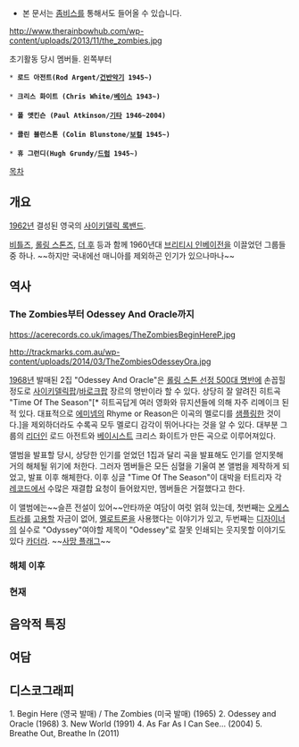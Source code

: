 * 본 문서는 [[좀비스]]를 통해서도 들어올 수 있습니다.

http://www.therainbowhub.com/wp-content/uploads/2013/11/the_zombies.jpg

초기활동 당시 멤버들. 왼쪽부터

 * '''로드 아전트(Rod Argent/[[건반악기]] 1945~)'''
 
 * '''크리스 화이트 (Chris White/[[베이스]] 1943~)'''
 
 * '''폴 앳킨슨 (Paul Atkinson/[[기타]] 1946~2004)'''
 
 * '''콜린 블런스톤 (Colin Blunstone/[[보컬]] 1945~)'''
 
 * '''휴 그런디(Hugh Grundy/[[드럼]] 1945~)'''


[[목차]]

== 개요 ==

[[1962년]] 결성된 영국의 [[사이키델릭 록]][[밴드]].

[[비틀즈]], [[롤링 스톤즈]], [[더 후]] 등과 함께 1960년대 [[브리티시 인베이전]]을 이끌었던 그룹들 중 하나. ~~하지만 국내에선 매니아를 제외하곤 인기가 있으나마나~~

== 역사 ==

=== The Zombies부터 Odessey And Oracle까지 ===

https://acerecords.co.uk/images/TheZombiesBeginHereP.jpg



http://trackmarks.com.au/wp-content/uploads/2014/03/TheZombiesOdesseyOra.jpg

[[1968년]] 발매된 2집 "Odessey And Oracle"은 [[롤링 스톤 선정 500대 명반]]에 손꼽힐 정도로 [[사이키델릭]][[팝]]/[[바로크]][[팝]] 장르의 명반이라 할 수 있다. 상당히 잘 알려진 히트곡 "Time Of The Season"[* 히트곡답게 여러 영화와 뮤지션들에 의해 자주 리메이크 된 적 있다. 대표적으로 [[에미넴]]의 Rhyme or Reason은 이곡의 멜로디를 [[샘플링]]한 것이다.]을 제외하더라도 수록곡 모두 멜로디 감각이 뛰어나다는 것을 알 수 있다. 대부분 그룹의 [[리더]]인 로드 아전트와 [[베이시스트]] 크리스 화이트가 만든 곡으로 이루어져있다.

앨범을 발표할 당시, 상당한 인기를 얻었던 1집과 달리 곡을 발표해도 인기를 얻지못해 거의 해체될 위기에 처한다. 그러자 멤버들은 모든 심혈을 기울여 본 앨범을 제작하게 되었고, 발표 이후 해체한다. 이후 싱글 "Time Of The Season"이 대박을 터트리자 각 [[레코드]]에서 수많은 재결합 요청이 들어왔지만, 멤버들은 거절했다고 한다.

이 앨범에는~~슬픈 전설이 있어~~안타까운 여담이 여럿 얽혀 있는데, 첫번째는 [[오케스트라]]를 [[고용]]할 자금이 없어, [[멜로트론]]을 사용했다는 이야기가 있고, 두번째는 [[디자이너]]의 실수로 "Odyssey"여야할 제목이 "Odessey"로 잘못 인쇄되는 웃지못할 이야기도 있다 [[카더라]]. ~~[[사망 플래그]]~~


=== 해체 이후 ===
 



=== 현재 ===








== 음악적 특징 ==



== 여담 ==




== 디스코그래피 ==

1. Begin Here (영국 발매) / The Zombies (미국 발매) (1965)
2. Odessey and Oracle (1968)
3. New World (1991)
4. As Far As I Can See... (2004)
5. Breathe Out, Breathe In (2011)

